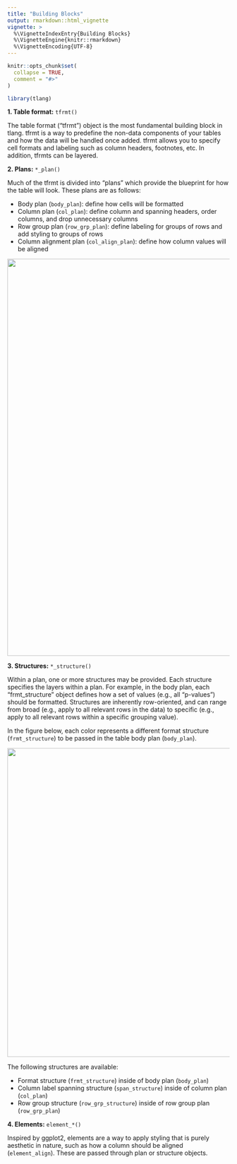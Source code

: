 ```yaml
---
title: "Building Blocks"
output: rmarkdown::html_vignette
vignette: >
  %\VignetteIndexEntry{Building Blocks}
  %\VignetteEngine{knitr::rmarkdown}
  %\VignetteEncoding{UTF-8}
---
```


```r
knitr::opts_chunk$set(
  collapse = TRUE,
  comment = "#>"
)
```

```r
library(tlang)
```

**1. Table format:** `tfrmt()`

The table format ("tfrmt") object is the most fundamental building block in tlang. tfrmt is a way to predefine the non-data components of your tables and how the data will be handled once added. tfrmt allows you to specify cell formats and labeling such as column headers, footnotes, etc. In addition, tfrmts can be layered. 

**2. Plans:** `*_plan()`

Much of the tfrmt is divided into "plans" which provide the blueprint for how the table will look. These plans are as follows:

- Body plan (`body_plan`): define how cells will be formatted
- Column plan (`col_plan`): define column and spanning headers, order columns, and drop unnecessary columns
- Row group plan (`row_grp_plan`): define labeling for groups of rows and add styling to groups of rows
- Column alignment plan (`col_align_plan`): define how column values will be aligned 
 
<p align="center"><img src="../man/figures/table_plans.png" width="900px"></p>

**3. Structures:** `*_structure()`

Within a plan, one or more structures may be provided. Each structure specifies the layers within a plan. For example, in the body plan, each "frmt_structure" object defines how a set of values (e.g., all "p-values") should be formatted. Structures are inherently row-oriented, and can range from broad (e.g., apply to all relevant rows in the data) to specific (e.g., apply to all relevant rows within a specific grouping value).

In the figure below, each color represents a different format structure (`frmt_structure`) to be passed in the table body plan (`body_plan`).

<p align="center"><img src="../man/figures/structure_objects.png" width="700px"></p>

The following structures are available:

- Format structure (`frmt_structure`) inside of body plan (`body_plan`)
- Column label spanning structure (`span_structure`) inside of column plan (`col_plan`)
- Row group structure (`row_grp_structure`) inside of row group plan (`row_grp_plan`)


**4. Elements:** `element_*()`

Inspired by ggplot2, elements are a way to apply styling that is purely aesthetic in nature, such as how a column should be aligned (`element_align`). These are passed through plan or structure objects. 


